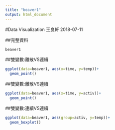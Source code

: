 ```yaml
---
title: "beaver1"
output: html_document
---
```

#Data Visualization
王良軒
2018-07-11

##完整資料

```R
beaver1
```

##雙變數:離散VS連續

```R
ggplot(data=beaver1, aes(x=time, y=temp))+
  geom_point()
```

##雙變數:離散VS連續
```R
ggplot(data=beaver1, aes(x=time, y=activ))+
  geom_point()
```

##雙變數:連續VS連續
```R
ggplot(data=beaver1, aes(group=activ, y=temp))+
  geom_boxplot()
```

